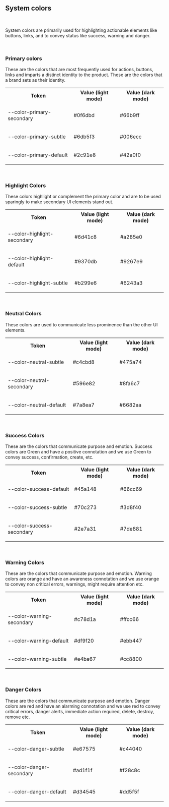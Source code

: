## System colors

<f-divider></f-divider>

<br />

<p>
	System colors are primarily used for highlighting actionable elements like buttons, links, and to
	convey status like success, warning and danger.
</p>

<br />

### Primary colors

<f-divider></f-divider>

<p>
	These are the colors that are most frequently used for actions, buttons, links and imparts a
	distinct identity to the product. These are the colors that a brand sets as their identity.
</p>

<Preview>
	<table class="custom-color-table">
		<tbody>
			<tr>
				<th>Token</th>
				<th>Value (light mode)</th>
				<th>Value (dark mode)</th>
			</tr>
			<tr>
				<td>
					<p class="color-table-token">--color-primary-secondary</p>
				</td>
				<td>
					<div class="custom-table-flex">
						<div class="width-set">
							<p>#0f6dbd</p>
						</div>
						<div
							style={{
								background: "#0f6dbd",
								height: 16,
								width: 60,
								borderRadius: 0,
								marginLeft: 50
							}}
						></div>
					</div>
				</td>
				<td>
					<div class="custom-table-flex">
						<div class="width-set">
							<p>#66b9ff</p>
						</div>
						<div
							style={{
								background: "#66b9ff",
								height: 16,
								width: 60,
								borderRadius: 0,
								marginLeft: 50
							}}
						></div>
					</div>
				</td>
			</tr>
			<tr>
				<td>
					<p class="color-table-token">--color-primary-subtle</p>
				</td>
				<td>
					<div class="custom-table-flex">
						<div class="width-set">
							<p>#6db5f3</p>
						</div>
						<div
							style={{
								background: "#6db5f3",
								height: 16,
								width: 60,
								borderRadius: 0,
								marginLeft: 50
							}}
						></div>
					</div>
				</td>
				<td>
					<div class="custom-table-flex">
						<div class="width-set">
							<p>#006ecc</p>
						</div>
						<div
							style={{
								background: "#006ecc",
								height: 16,
								width: 60,
								borderRadius: 0,
								marginLeft: 50
							}}
						></div>
					</div>
				</td>
			</tr>
			<tr>
				<td>
					<p class="color-table-token">--color-primary-default</p>
				</td>
				<td>
					<div class="custom-table-flex">
						<div class="width-set">
							<p>#2c91e8</p>
						</div>
						<div
							style={{
								background: "#2c91e8",
								height: 16,
								width: 60,
								borderRadius: 0,
								marginLeft: 50
							}}
						></div>
					</div>
				</td>
				<td>
					<div class="custom-table-flex">
						<div class="width-set">
							<p>#42a0f0</p>
						</div>
						<div
							style={{
								background: "#42a0f0",
								height: 16,
								width: 60,
								borderRadius: 0,
								marginLeft: 50
							}}
						></div>
					</div>
				</td>
			</tr>
		</tbody>
	</table>
</Preview>

<br />

### Highlight Colors

<f-divider></f-divider>

<p class="margin-btm-24">
	These colors highlight or complement the primary color and are to be used sparingly to make
	secondary UI elements stand out.
</p>

<Preview>
	<table class="custom-color-table">
		<tbody>
			<tr>
				<th>Token</th>
				<th>Value (light mode)</th>
				<th>Value (dark mode)</th>
			</tr>
			<tr>
				<td>
					<p class="color-table-token">--color-highlight-secondary</p>
				</td>
				<td>
					<div class="custom-table-flex">
						<div class="width-set">
							<p>#6d41c8</p>
						</div>
						<div
							style={{
								background: "#6d41c8",
								height: 16,
								width: 60,
								borderRadius: 0,
								marginLeft: 50
							}}
						></div>
					</div>
				</td>
				<td>
					<div class="custom-table-flex">
						<div class="width-set">
							<p>#a285e0</p>
						</div>
						<div
							style={{
								background: "#a285e0",
								height: 16,
								width: 60,
								borderRadius: 0,
								marginLeft: 50
							}}
						></div>
					</div>
				</td>
			</tr>
			<tr>
				<td>
					<p class="color-table-token">--color-highlight-default</p>
				</td>
				<td>
					<div class="custom-table-flex">
						<div class="width-set">
							<p>#9370db</p>
						</div>
						<div
							style={{
								background: "#9370db",
								height: 16,
								width: 60,
								borderRadius: 0,
								marginLeft: 50
							}}
						></div>
					</div>
				</td>
				<td>
					<div class="custom-table-flex">
						<div class="width-set">
							<p>#9267e9</p>
						</div>
						<div
							style={{
								background: "#9267e9",
								height: 16,
								width: 60,
								borderRadius: 0,
								marginLeft: 50
							}}
						></div>
					</div>
				</td>
			</tr>
			<tr>
				<td>
					<p class="color-table-token">--color-highlight-subtle</p>
				</td>
				<td>
					<div class="custom-table-flex">
						<div class="width-set">
							<p>#b299e6</p>
						</div>
						<div
							style={{
								background: "#b299e6",
								height: 16,
								width: 60,
								borderRadius: 0,
								marginLeft: 50
							}}
						></div>
					</div>
				</td>
				<td>
					<div class="custom-table-flex">
						<div class="width-set">
							<p>#6243a3</p>
						</div>
						<div
							style={{
								background: "#6243a3",
								height: 16,
								width: 60,
								borderRadius: 0,
								marginLeft: 50
							}}
						></div>
					</div>
				</td>
			</tr>
		</tbody>
	</table>
</Preview>

<br />

### Neutral Colors

<f-divider></f-divider>

<p>These colors are used to communicate less prominence than the other UI elements.</p>

<Preview>
	<table class="custom-color-table">
		<tbody>
			<tr>
				<th>Token</th>
				<th>Value (light mode)</th>
				<th>Value (dark mode)</th>
			</tr>
			<tr>
				<td>
					<p class="color-table-token">--color-neutral-subtle</p>
				</td>
				<td>
					<div class="custom-table-flex">
						<div class="width-set">
							<p>#c4cbd8</p>
						</div>
						<div
							style={{
								background: "#c4cbd8",
								height: 16,
								width: 60,
								borderRadius: 0,
								marginLeft: 50
							}}
						></div>
					</div>
				</td>
				<td>
					<div class="custom-table-flex">
						<div class="width-set">
							<p>#475a74</p>
						</div>
						<div
							style={{
								background: "#475a74",
								height: 16,
								width: 60,
								borderRadius: 0,
								marginLeft: 50
							}}
						></div>
					</div>
				</td>
			</tr>
			<tr>
				<td>
					<p class="color-table-token">--color-neutral-secondary</p>
				</td>
				<td>
					<div class="custom-table-flex">
						<div class="width-set">
							<p>#596e82</p>
						</div>
						<div
							style={{
								background: "#596e82",
								height: 16,
								width: 60,
								borderRadius: 0,
								marginLeft: 50
							}}
						></div>
					</div>
				</td>
				<td>
					<div class="custom-table-flex">
						<div class="width-set">
							<p>#8fa6c7</p>
						</div>
						<div
							style={{
								background: "#8fa6c7",
								height: 16,
								width: 60,
								borderRadius: 0,
								marginLeft: 50
							}}
						></div>
					</div>
				</td>
			</tr>
			<tr>
				<td>
					<p class="color-table-token">--color-neutral-default</p>
				</td>
				<td>
					<div class="custom-table-flex">
						<div class="width-set">
							<p>#7a8ea7</p>
						</div>
						<div
							style={{
								background: "#7a8ea7",
								height: 16,
								width: 60,
								borderRadius: 0,
								marginLeft: 50
							}}
						></div>
					</div>
				</td>
				<td>
					<div class="custom-table-flex">
						<div class="width-set">
							<p>#6682aa</p>
						</div>
						<div
							style={{
								background: "#6682aa",
								height: 16,
								width: 60,
								borderRadius: 0,
								marginLeft: 50
							}}
						></div>
					</div>
				</td>
			</tr>
		</tbody>
	</table>
</Preview>

<br />

### Success Colors

<f-divider></f-divider>

<p>
	These are the colors that communicate purpose and emotion. Success colors are Green and have a
	positive connotation and we use Green to convey success, confirmation, create, etc.
</p>

<Preview>
	<table class="custom-color-table">
		<tbody>
			<tr>
				<th>Token</th>
				<th>Value (light mode)</th>
				<th>Value (dark mode)</th>
			</tr>
			<tr>
				<td>
					<p class="color-table-token">--color-success-default</p>
				</td>
				<td>
					<div class="custom-table-flex">
						<div class="width-set">
							<p>#45a148</p>
						</div>
						<div
							style={{
								background: "#45a148",
								height: 16,
								width: 60,
								borderRadius: 0,
								marginLeft: 50
							}}
						></div>
					</div>
				</td>
				<td>
					<div class="custom-table-flex">
						<div class="width-set">
							<p>#66cc69</p>
						</div>
						<div
							style={{
								background: "#66cc69",
								height: 16,
								width: 60,
								borderRadius: 0,
								marginLeft: 50
							}}
						></div>
					</div>
				</td>
			</tr>
			<tr>
				<td>
					<p class="color-table-token">--color-success-subtle</p>
				</td>
				<td>
					<div class="custom-table-flex">
						<div class="width-set">
							<p>#70c273</p>
						</div>
						<div
							style={{
								background: "#70c273",
								height: 16,
								width: 60,
								borderRadius: 0,
								marginLeft: 50
							}}
						></div>
					</div>
				</td>
				<td>
					<div class="custom-table-flex">
						<div class="width-set">
							<p>#3d8f40</p>
						</div>
						<div
							style={{
								background: "#3d8f40",
								height: 16,
								width: 60,
								borderRadius: 0,
								marginLeft: 50
							}}
						></div>
					</div>
				</td>
			</tr>
			<tr>
				<td>
					<p class="color-table-token">--color-success-secondary</p>
				</td>
				<td>
					<div class="custom-table-flex">
						<div class="width-set">
							<p>#2e7a31</p>
						</div>
						<div
							style={{
								background: "#2e7a31",
								height: 16,
								width: 60,
								borderRadius: 0,
								marginLeft: 50
							}}
						></div>
					</div>
				</td>
				<td>
					<div class="custom-table-flex">
						<div class="width-set">
							<p>#7de881</p>
						</div>
						<div
							style={{
								background: "#7de881",
								height: 16,
								width: 60,
								borderRadius: 0,
								marginLeft: 50
							}}
						></div>
					</div>
				</td>
			</tr>
		</tbody>
	</table>
</Preview>

<br />

### Warning Colors

<f-divider></f-divider>

<p>
	These are the colors that communicate purpose and emotion. Warning colors are orange and have an
	awareness connotation and we use orange to convey non critical errors, warnings, might require
	attention etc.
</p>

<Preview>
	<table class="custom-color-table">
		<tbody>
			<tr>
				<th>Token</th>
				<th>Value (light mode)</th>
				<th>Value (dark mode)</th>
			</tr>
			<tr>
				<td>
					<p class="color-table-token">--color-warning-secondary</p>
				</td>
				<td>
					<div class="custom-table-flex">
						<div class="width-set">
							<p>#c78d1a</p>
						</div>
						<div
							style={{
								background: "#c78d1a",
								height: 16,
								width: 60,
								borderRadius: 0,
								marginLeft: 50
							}}
						></div>
					</div>
				</td>
				<td>
					<div class="custom-table-flex">
						<div class="width-set">
							<p>#ffcc66</p>
						</div>
						<div
							style={{
								background: "#ffcc66",
								height: 16,
								width: 60,
								borderRadius: 0,
								marginLeft: 50
							}}
						></div>
					</div>
				</td>
			</tr>
			<tr>
				<td>
					<p class="color-table-token">--color-warning-default</p>
				</td>
				<td>
					<div class="custom-table-flex">
						<div class="width-set">
							<p>#df9f20</p>
						</div>
						<div
							style={{
								background: "#df9f20",
								height: 16,
								width: 60,
								borderRadius: 0,
								marginLeft: 50
							}}
						></div>
					</div>
				</td>
				<td>
					<div class="custom-table-flex">
						<div class="width-set">
							<p>#ebb447</p>
						</div>
						<div
							style={{
								background: "#ebb447",
								height: 16,
								width: 60,
								borderRadius: 0,
								marginLeft: 50
							}}
						></div>
					</div>
				</td>
			</tr>
			<tr>
				<td>
					<p class="color-table-token">--color-warning-subtle</p>
				</td>
				<td>
					<div class="custom-table-flex">
						<div class="width-set">
							<p>#e4ba67</p>
						</div>
						<div
							style={{
								background: "#e4ba67",
								height: 16,
								width: 60,
								borderRadius: 0,
								marginLeft: 50
							}}
						></div>
					</div>
				</td>
				<td>
					<div class="custom-table-flex">
						<div class="width-set">
							<p>#cc8800</p>
						</div>
						<div
							style={{
								background: "#cc8800",
								height: 16,
								width: 60,
								borderRadius: 0,
								marginLeft: 50
							}}
						></div>
					</div>
				</td>
			</tr>
		</tbody>
	</table>
</Preview>

<br />

### Danger Colors

<f-divider></f-divider>

<p>
	These are the colors that communicate purpose and emotion. Danger colors are red and have an
	alarming connotation and we use red to convey critical errors, danger alerts, immediate action
	required, delete, destroy, remove etc.
</p>

<Preview>
	<table class="custom-color-table">
		<tbody>
			<tr>
				<th>Token</th>
				<th>Value (light mode)</th>
				<th>Value (dark mode)</th>
			</tr>
			<tr>
				<td>
					<p class="color-table-token">--color-danger-subtle</p>
				</td>
				<td>
					<div class="custom-table-flex">
						<div class="width-set">
							<p>#e67575</p>
						</div>
						<div
							style={{
								background: "#e67575",
								height: 16,
								width: 60,
								borderRadius: 0,
								marginLeft: 50
							}}
						></div>
					</div>
				</td>
				<td>
					<div class="custom-table-flex">
						<div class="width-set">
							<p>#c44040</p>
						</div>
						<div
							style={{
								background: "#c44040",
								height: 16,
								width: 60,
								borderRadius: 0,
								marginLeft: 50
							}}
						></div>
					</div>
				</td>
			</tr>
			<tr>
				<td>
					<p class="color-table-token">--color-danger-secondary</p>
				</td>
				<td>
					<div class="custom-table-flex">
						<div class="width-set">
							<p>#ad1f1f</p>
						</div>
						<div
							style={{
								background: "#ad1f1f",
								height: 16,
								width: 60,
								borderRadius: 0,
								marginLeft: 50
							}}
						></div>
					</div>
				</td>
				<td>
					<div class="custom-table-flex">
						<div class="width-set">
							<p>#f28c8c</p>
						</div>
						<div
							style={{
								background: "#f28c8c",
								height: 16,
								width: 60,
								borderRadius: 0,
								marginLeft: 50
							}}
						></div>
					</div>
				</td>
			</tr>
			<tr>
				<td>
					<p class="color-table-token">--color-danger-default</p>
				</td>
				<td>
					<div class="custom-table-flex">
						<div class="width-set">
							<p>#d34545</p>
						</div>
						<div
							style={{
								background: "#d34545",
								height: 16,
								width: 60,
								borderRadius: 0,
								marginLeft: 50
							}}
						></div>
					</div>
				</td>
				<td>
					<div class="custom-table-flex">
						<div class="width-set">
							<p>#dd5f5f</p>
						</div>
						<div
							style={{
								background: "#dd5f5f",
								height: 16,
								width: 60,
								borderRadius: 0,
								marginLeft: 50
							}}
						></div>
					</div>
				</td>
			</tr>
		</tbody>
	</table>
</Preview>

